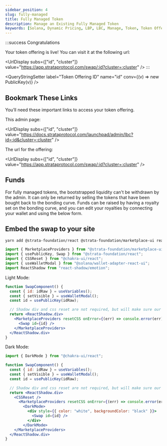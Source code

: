```yaml
---
sidebar_position: 4
slug: fully-managed
title: Fully Managed Token
description: Manage an Existing Fully Managed Token
keywords: [Solana, Dynamic Pricing, LBP, LBC, Manage, Token, Token Offering, Fully Managed]
---
```

:::success Congratulations

Your token offering is live! You can visit it at the following url:

<UrlDisplay subs={["id", "cluster"]} value="https://app.strataprotocol.com/swap/:id?cluster=:cluster" />
:::
 

<NetworkSelect />


<QueryStringSetter label="Token Offering ID" name="id" conv={(v) => new PublicKey(v)} />

## Bookmark These Links

You’ll need these important links to access your token offering.

This admin page:

<UrlDisplay subs={["id", "cluster"]} value="https://docs.strataprotocol.com/launchpad/admin/lbc?id=:id&cluster=:cluster" />

The url for the offering:

<UrlDisplay subs={["id", "cluster"]} value="https://app.strataprotocol.com/swap/:id?cluster=:cluster" />

## Funds

For fully managed tokens, the bootstrapped liquidity can't be withdrawn by the admin. It can only be returned by selling 
the tokens that have been bought back to the bonding curve. Funds can be raised by having a royalty set on the bonding curve,
and you can edit your royalties by connecting your wallet and using the below form.

<UpdateRoyalties />


## Embed the swap to your site

```bash
yarn add @strata-foundation/react @strata-foundation/marketplace-ui react-shadow
```

```js
import { MarketplaceProviders } from "@strata-foundation/marketplace-ui";
import { usePublicKey, Swap } from "@strata-foundation/react";
import { CSSReset } from "@chakra-ui/react";
import { useWalletModal } from "@solana/wallet-adapter-react-ui";
import ReactShadow from "react-shadow/emotion";
```


Light Mode:

```jsx live allowMainnet
function SwapComponent() {
  const { id: idRaw } = useVariables();
  const { setVisible } = useWalletModal();
  const id = usePublicKey(idRaw);

  // Shadow div and css reset are not required, but will make sure our styles do not conflict with yours
  return <ReactShadow.div>
    <MarketplaceProviders resetCSS onError={(err) => console.error(err)}>
      <Swap id={id} />
    </MarketplaceProviders>
  </ReactShadow.div>
}
```

Dark Mode:
```js
import { DarkMode } from "@chakra-ui/react";
```
```jsx live allowMainnet
function SwapComponent() {
  const { id: idRaw } = useVariables();
  const { setVisible } = useWalletModal();
  const id = usePublicKey(idRaw);

  // Shadow div and css reset are not required, but will make sure our styles do not conflict with yours
  return <ReactShadow.div>
    <CSSReset />
      <MarketplaceProviders resetCSS onError={(err) => console.error(err)}>
        <DarkMode>
          <div style={{ color: "white", backgroundColor: "black" }}>
            <Swap id={id} />
          </div>
        </DarkMode>
    </MarketplaceProviders>
  </ReactShadow.div>
}
```
